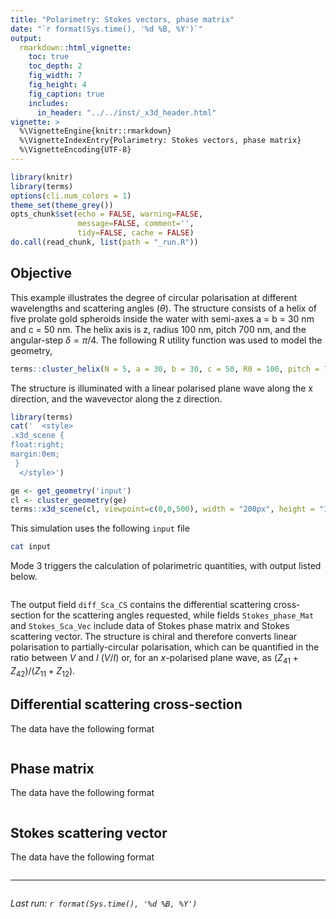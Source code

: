 ```yaml
---
title: "Polarimetry: Stokes vectors, phase matrix"
date: "`r format(Sys.time(), '%d %B, %Y')`"
output:
  rmarkdown::html_vignette:
    toc: true
    toc_depth: 2
    fig_width: 7
    fig_height: 4
    fig_caption: true
    includes:
      in_header: "../../inst/_x3d_header.html"
vignette: >
  %\VignetteEngine{knitr::rmarkdown}
  %\VignetteIndexEntry{Polarimetry: Stokes vectors, phase matrix}
  %\VignetteEncoding{UTF-8}
---
```


```r
library(knitr)
library(terms)
options(cli.num_colors = 1)
theme_set(theme_grey())
opts_chunk$set(echo = FALSE, warning=FALSE,
               message=FALSE, comment='', 
               tidy=FALSE, cache = FALSE)
do.call(read_chunk, list(path = "_run.R"))
```

## Objective

This example illustrates the degree of circular polarisation at different wavelengths and scattering angles ($\theta$). The structure consists of a helix of five prolate gold spheroids inside the water with semi-axes a = b = 30 nm and c = 50 nm. The helix axis is z, radius 100 nm, pitch 700 nm, and the angular-step $\delta = \pi / 4$. The following R utility function was used to model the geometry,

```r
terms::cluster_helix(N = 5, a = 30, b = 30, c = 50, R0 = 100, pitch = 700, delta = pi/4)
```

The structure is illuminated with a linear polarised plane wave along the x direction, and the wavevector along the z direction. 

```r
library(terms)
cat('  <style>
.x3d_scene {
float:right;
margin:0em;
 }
  </style>')

ge <- get_geometry('input')
cl <- cluster_geometry(ge)
terms::x3d_scene(cl, viewpoint=c(0,0,500), width = "200px", height = "150px", default_material='gold') 
```

This simulation uses the following `input` file
```bash
cat input
```

Mode 3 triggers the calculation of polarimetric quantities, with output listed below.

```r
```

The output field `diff_Sca_CS` contains the differential scattering cross-section for the scattering angles requested, while fields `Stokes_phase_Mat` and `Stokes_Sca_Vec` include data of Stokes phase matrix and Stokes scattering vector. The structure is chiral and therefore converts linear polarisation to partially-circular polarisation, which can be quantified in the ratio between $V$ and $I$ ($V/I$) or, for an $x$-polarised plane wave, as $(Z_{41}+Z_{42})/(Z_{11}+Z_{12})$. 


## Differential scattering cross-section

The data have the following format
```r
```

## Phase matrix

The data have the following format
```r
```

## Stokes scattering vector

The data have the following format
```r
```

-----

```r
```
_Last run: `r format(Sys.time(), '%d %B, %Y')`_
